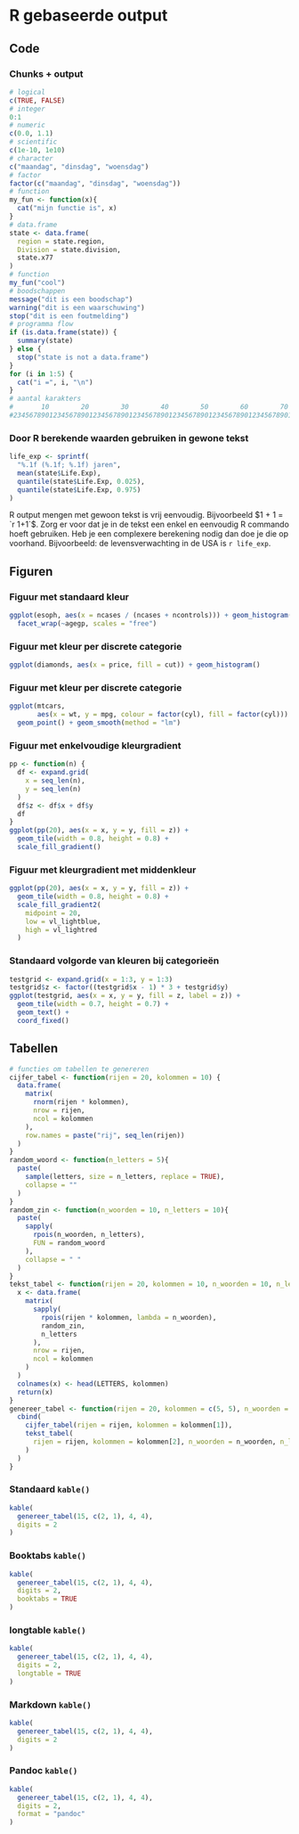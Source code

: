 # R gebaseerde output

## Code

### Chunks + output {.allowframebreaks}

```r
# logical
c(TRUE, FALSE)
# integer
0:1
# numeric
c(0.0, 1.1)
# scientific
c(1e-10, 1e10)
# character
c("maandag", "dinsdag", "woensdag")
# factor
factor(c("maandag", "dinsdag", "woensdag"))
# function
my_fun <- function(x){
  cat("mijn functie is", x)
}
# data.frame
state <- data.frame(
  region = state.region,
  Division = state.division,
  state.x77
)
# function
my_fun("cool")
# boodschappen
message("dit is een boodschap")
warning("dit is een waarschuwing")
stop("dit is een foutmelding")
# programma flow
if (is.data.frame(state)) {
  summary(state)
} else {
  stop("state is not a data.frame")
}
for (i in 1:5) {
  cat("i =", i, "\n")
}
# aantal karakters
#       10        20        30        40        50        60        70        80        90       100       110       120
#2345678901234567890123456789012345678901234567890123456789012345678901234567890123456789012345678901234567890123456789012345678901234567890
```

### Door R berekende waarden gebruiken in gewone tekst

```r
life_exp <- sprintf(
  "%.1f (%.1f; %.1f) jaren",
  mean(state$Life.Exp),
  quantile(state$Life.Exp, 0.025),
  quantile(state$Life.Exp, 0.975)
)
```

R output mengen met gewoon tekst is vrij eenvoudig. Bijvoorbeeld $1 + 1 = `r 1+1`$. Zorg er voor dat je in de tekst een enkel en eenvoudig R commando hoeft gebruiken. Heb je een complexere berekening nodig dan doe je die op voorhand. Bijvoorbeeld: de levensverwachting in de USA is `r life_exp`.

## Figuren

### Figuur met standaard kleur

```r
ggplot(esoph, aes(x = ncases / (ncases + ncontrols))) + geom_histogram() + 
  facet_wrap(~agegp, scales = "free")
```

### Figuur met kleur per discrete categorie

```r
ggplot(diamonds, aes(x = price, fill = cut)) + geom_histogram()
```

### Figuur met kleur per discrete categorie

```r
ggplot(mtcars, 
       aes(x = wt, y = mpg, colour = factor(cyl), fill = factor(cyl))) +
  geom_point() + geom_smooth(method = "lm")
```

### Figuur met enkelvoudige kleurgradient

```r
pp <- function(n) {
  df <- expand.grid(
    x = seq_len(n),
    y = seq_len(n)
  )
  df$z <- df$x + df$y
  df
}
ggplot(pp(20), aes(x = x, y = y, fill = z)) +
  geom_tile(width = 0.8, height = 0.8) +
  scale_fill_gradient()
```

### Figuur met kleurgradient met middenkleur

```r
ggplot(pp(20), aes(x = x, y = y, fill = z)) +
  geom_tile(width = 0.8, height = 0.8) +
  scale_fill_gradient2(
    midpoint = 20, 
    low = vl_lightblue, 
    high = vl_lightred
  )
```

### Standaard volgorde van kleuren bij categorieën

```r
testgrid <- expand.grid(x = 1:3, y = 1:3)
testgrid$z <- factor((testgrid$x - 1) * 3 + testgrid$y)
ggplot(testgrid, aes(x = x, y = y, fill = z, label = z)) +
  geom_tile(width = 0.7, height = 0.7) +
  geom_text() +
  coord_fixed()
```

## Tabellen

```r
# functies om tabellen te genereren
cijfer_tabel <- function(rijen = 20, kolommen = 10) {
  data.frame(
    matrix(
      rnorm(rijen * kolommen),
      nrow = rijen,
      ncol = kolommen
    ),
    row.names = paste("rij", seq_len(rijen))
  )
}
random_woord <- function(n_letters = 5){
  paste(
    sample(letters, size = n_letters, replace = TRUE),
    collapse = ""
  )
}
random_zin <- function(n_woorden = 10, n_letters = 10){
  paste(
    sapply(
      rpois(n_woorden, n_letters), 
      FUN = random_woord
    ),
    collapse = " "
  )
}
tekst_tabel <- function(rijen = 20, kolommen = 10, n_woorden = 10, n_letters = 5){
  x <- data.frame(
    matrix(
      sapply(
        rpois(rijen * kolommen, lambda = n_woorden), 
        random_zin,
        n_letters
      ),
      nrow = rijen,
      ncol = kolommen
    )
  )
  colnames(x) <- head(LETTERS, kolommen)
  return(x)
}
genereer_tabel <- function(rijen = 20, kolommen = c(5, 5), n_woorden = 10, n_letters = 5){
  cbind(
    cijfer_tabel(rijen = rijen, kolommen = kolommen[1]),
    tekst_tabel(
      rijen = rijen, kolommen = kolommen[2], n_woorden = n_woorden, n_letters = n_letters
    )
  )
}
```

### Standaard `kable()`

```r
kable(
  genereer_tabel(15, c(2, 1), 4, 4),
  digits = 2
)
```

### Booktabs `kable()`

```r
kable(
  genereer_tabel(15, c(2, 1), 4, 4),
  digits = 2,
  booktabs = TRUE
)
```

### longtable `kable()`

```r
kable(
  genereer_tabel(15, c(2, 1), 4, 4), 
  digits = 2,
  longtable = TRUE
)
```

### Markdown `kable()`

```r
kable(
  genereer_tabel(15, c(2, 1), 4, 4), 
  digits = 2
)
```

### Pandoc `kable()`

```r
kable(
  genereer_tabel(15, c(2, 1), 4, 4), 
  digits = 2,
  format = "pandoc"
)
```
